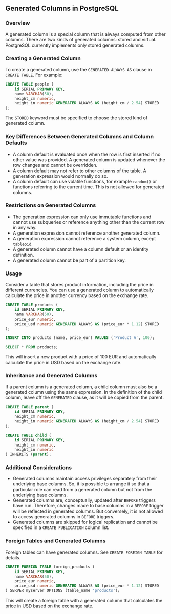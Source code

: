 ## Generated Columns in PostgreSQL

### Overview

A generated column is a special column that is always computed from other columns. There are two kinds of generated columns: stored and virtual. PostgreSQL currently implements only stored generated columns.

### Creating a Generated Column

To create a generated column, use the `GENERATED ALWAYS AS` clause in `CREATE TABLE`. For example:

```sql
CREATE TABLE people (
    id SERIAL PRIMARY KEY,
    name VARCHAR(50),
    height_cm numeric,
    height_in numeric GENERATED ALWAYS AS (height_cm / 2.54) STORED
);
```

The `STORED` keyword must be specified to choose the stored kind of generated column.

### Key Differences Between Generated Columns and Column Defaults

- A column default is evaluated once when the row is first inserted if no other value was provided. A generated column is updated whenever the row changes and cannot be overridden.
- A column default may not refer to other columns of the table. A generation expression would normally do so.
- A column default can use volatile functions, for example `random()` or functions referring to the current time. This is not allowed for generated columns.

### Restrictions on Generated Columns

- The generation expression can only use immutable functions and cannot use subqueries or reference anything other than the current row in any way.
- A generation expression cannot reference another generated column.
- A generation expression cannot reference a system column, except `tableoid`.
- A generated column cannot have a column default or an identity definition.
- A generated column cannot be part of a partition key.

### Usage

Consider a table that stores product information, including the price in different currencies. You can use a generated column to automatically calculate the price in another currency based on the exchange rate.

```sql
CREATE TABLE products (
    id SERIAL PRIMARY KEY,
    name VARCHAR(50),
    price_eur numeric,
    price_usd numeric GENERATED ALWAYS AS (price_eur * 1.12) STORED
);

INSERT INTO products (name, price_eur) VALUES ('Product A', 100);

SELECT * FROM products;
```

This will insert a new product with a price of 100 EUR and automatically calculate the price in USD based on the exchange rate.

### Inheritance and Generated Columns

If a parent column is a generated column, a child column must also be a generated column using the same expression. In the definition of the child column, leave off the `GENERATED` clause, as it will be copied from the parent.

```sql
CREATE TABLE parent (
    id SERIAL PRIMARY KEY,
    height_cm numeric,
    height_in numeric GENERATED ALWAYS AS (height_cm / 2.54) STORED
);

CREATE TABLE child (
    id SERIAL PRIMARY KEY,
    height_cm numeric,
    height_in numeric
) INHERITS (parent);
```

### Additional Considerations

- Generated columns maintain access privileges separately from their underlying base columns. So, it is possible to arrange it so that a particular role can read from a generated column but not from the underlying base columns.
- Generated columns are, conceptually, updated after `BEFORE` triggers have run. Therefore, changes made to base columns in a `BEFORE` trigger will be reflected in generated columns. But conversely, it is not allowed to access generated columns in `BEFORE` triggers.
- Generated columns are skipped for logical replication and cannot be specified in a `CREATE PUBLICATION` column list.

### Foreign Tables and Generated Columns

Foreign tables can have generated columns. See `CREATE FOREIGN TABLE` for details.

```sql
CREATE FOREIGN TABLE foreign_products (
    id SERIAL PRIMARY KEY,
    name VARCHAR(50),
    price_eur numeric,
    price_usd numeric GENERATED ALWAYS AS (price_eur * 1.12) STORED
) SERVER myserver OPTIONS (table_name 'products');
```

This will create a foreign table with a generated column that calculates the price in USD based on the exchange rate.
